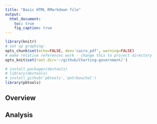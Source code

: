 ```yaml
---
title: "Basic HTML RMarkdown file"
output:
  html_document:
    toc: true
    fig_caption: true
---
```


``` r
library(knitr)
# set up graphing:
opts_chunk$set(echo=FALSE, dev='cairo_pdf', warning=FALSE)
# make relative references work - change this to project directory
opts_knit$set(root.dir='~/github/Charting-government/')
```

``` r
# install.packages(devtools)
# library(devtools)
# install_github('pbtools','petrbouchal')
library(pbtools)
```
## Overview

## Analysis

